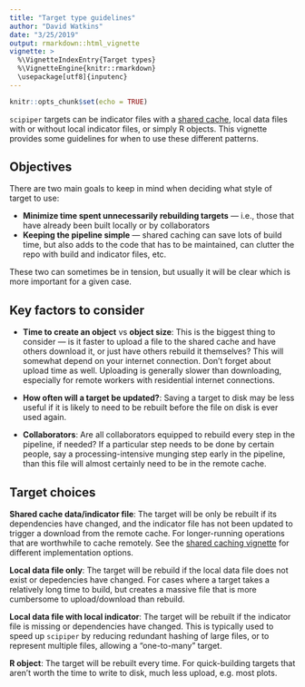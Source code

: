 ```yaml
---
title: "Target type guidelines"
author: "David Watkins"
date: "3/25/2019"
output: rmarkdown::html_vignette
vignette: >
  %\VignetteIndexEntry{Target types}
  %\VignetteEngine{knitr::rmarkdown}
  \usepackage[utf8]{inputenc}
---
```


```r
knitr::opts_chunk$set(echo = TRUE)
```

`scipiper` targets can be indicator files with a [shared cache](shared_cache.html), local data files with or without local indicator files, or simply R objects.  This vignette provides some guidelines for when to use these different patterns.

## Objectives
There are two main goals to keep in mind when deciding what style of target to use:
 
 - **Minimize time spent unnecessarily rebuilding targets** --- i.e., those that have already been built locally or by collaborators
 - **Keeping the pipeline simple** --- shared caching can save lots of build time, but also adds to the code that has to be maintained, can clutter the repo with build and indicator files, etc.
 
 These two can sometimes be in tension, but usually it will be clear which is more important for a given case.
 
## Key factors to consider

 - **Time to create an object** vs **object size**: This is the biggest thing to consider --- is it faster to upload a file to the shared cache and have others download it, or just have others rebuild it themselves?  This will somewhat depend on your internet connection.  Don't forget about upload time as well.  Uploading is generally slower than downloading, especially for remote workers with residential internet connections.   
 
 - **How often will a target be updated?**:  Saving a target to disk may be less useful if it is likely to need to be rebuilt before the file on disk is ever used again.
 
 - **Collaborators**: Are all collaborators equipped to rebuild every step in the pipeline, if needed?  If a particular step needs to be done by certain people, say a processing-intensive munging step early in the pipeline, than this file will almost certainly need to be in the remote cache.
 
## Target choices

**Shared cache data/indicator file**: The target will be only be rebuilt if its dependencies have changed, and the indicator file has not been updated to trigger a download from the remote cache. For longer-running operations that are worthwhile to cache remotely.  See the [shared caching vignette](shared_cache.html) for different implementation options.

**Local data file only**:  The target will be rebuild if the local data file does not exist or depedencies have changed.  For cases where a target takes a relatively long time to build, but creates a massive file that is more cumbersome to upload/download than rebuild.  

**Local data file with local indicator**: The target will be rebuilt if the indicator file is missing or dependencies have changed.  This is typically used to speed up `scipiper` by reducing redundant hashing of large files, or to represent multiple files, allowing a "one-to-many" target.

**R object**: The target will be rebuilt every time.  For quick-building targets that aren't worth the time to write to disk, much less upload, e.g. most plots.  





 
 
